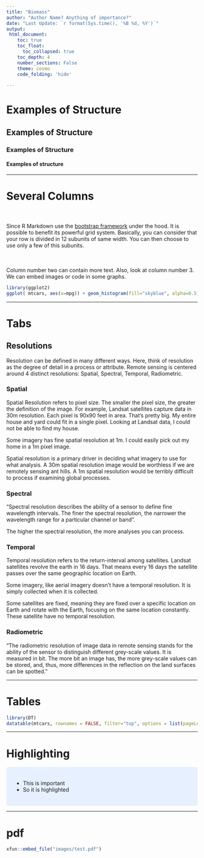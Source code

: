 ---
title: "Biomass"
author: "Author Name? Anything of importance?"
date: "Last Update: `r format(Sys.time(), '%B %d, %Y')`"
output:
 html_document:
    toc: true
    toc_float:
      toc_collapsed: true
    toc_depth: 4
    number_sections: False
    theme: cosmo
    code_folding: 'hide'
    
---

# Examples of Structure

## Examples of Structure

### Examples of Structure

#### Examples of structure 

---

# Several Columns

<div class = "row">
  
<div class = "col-md-4">
<br><br>Since R Markdown use the [bootstrap framework](https://getbootstrap.com/docs/4.0/layout/grid/) under the hood. It is possible to benefit its powerful grid system. Basically, you can consider that your row is divided in 12 subunits of same width. You can then choose to use only a few of this subunits.
</div>
  
<div class = "col-md-4">
<br><br>Column number two can contain more text. Also, look at column number 3. We can embed images or code in some graphs.
</div>
  
<div class = "col-md-4">
```{r,  message=FALSE, echo=FALSE, warning=FALSE}
library(ggplot2)
ggplot( mtcars, aes(x=mpg)) + geom_histogram(fill="skyblue", alpha=0.5) + theme_minimal()
```
</div>
</div>



---

# Tabs

## Resolutions {.tabset}

Resolution can be defined in many different ways. Here, think of resolution as the degree of detail in a process or attribute. Remote sensing is centered around 4 distinct resolutions: Spatial, Spectral, Temporal, Radiometric.

### Spatial

Spatial Resolution refers to pixel size. The smaller the pixel size, the greater the definition of the image. For example, Landsat satellites capture data in 30m resolution. Each pixel is 90x90 feet in area. That's pretty big. My entire house and yard could fit in a single pixel. Looking at Landsat data, I could not be able to find my house. 

Some imagery has fine spatial resolution at 1m. I could easily pick out my home in a 1m pixel image. 

Spatial resolution is a primary driver in deciding what imagery to use for what analysis. A 30m spatial resolution image would be worthless if we are remotely sensing ant hills. A 1m spatial resolution would be terribly difficult to process if examining global processes. 

### Spectral

"Spectral resolution describes the ability of a sensor to define fine wavelength intervals. The finer the spectral resolution, the narrower the wavelength range for a particular channel or band". 

The higher the spectral resolution, the more analyses you can process.


### Temporal

Temporal resolution refers to the return-interval among satellites. Landsat satellites revolve the earth in 16 days. That means every 16 days the satellite passes over the same geographic location on Earth. 

Some imagery, like aerial imagery doesn't have a temporal resolution. It is simply collected when it is collected. 

Some satellites are fixed, meaning they are fixed over a specific location on Earth and rotate with the Earth, focusing on the same location constantly. These satellite have no temporal resolution.

### Radiometric

"The radiometric resolution of image data in remote sensing stands for the ability of the sensor to distinguish different grey-scale values. It is measured in bit. The more bit an image has, the more grey-scale values can be stored, and, thus, more differences in the reflection on the land surfaces can be spotted."

---

# Tables

```{r, warning=FALSE}
library(DT)
datatable(mtcars, rownames = FALSE, filter="top", options = list(pageLength = 5, scrollX=T) )
```

---

# Highlighting

<style>
div.blue { background-color:#e6f0ff; border-radius: 5px; padding: 20px;}
</style>
<div class = "blue">

- This is important
- So it is highlighted

</div>

---

# pdf

```{r}
xfun::embed_file("images/test.pdf")
```

